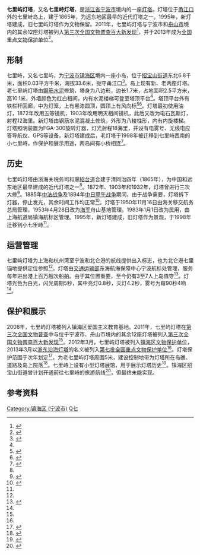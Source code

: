{{NoteTA|G1=Unit}}
{{Infobox lighthouse
|name = 七里屿灯塔
|image = Lighthouse on Qili Island (cropped) 2022-02-26.jpeg
|caption = 2022年拍摄的七里峙，居中位置为实际使用的新灯塔，靠左位置为作为文物保护的旧灯塔
|location = [[浙江省|浙江省]][[宁波市|宁波市]][[镇海区_(宁波市)|镇海区]]
|range = 18海里
|characteristic = Fl(1) W 5s 51m
|yearbuilt = 1865年
|managingagent = 东海航海保障中心宁波航标处
|ARLHS = PRC053
}}
{{文物保护单位
| 级别 = 全国
| 名称 = [[浙东沿海灯塔|浙东沿海灯塔]]
| 子项 = 七里屿灯塔
| 编号 = 7-1981-5-005
| 并入项目 = [[花鸟灯塔|花鸟灯塔]]
| 并入编号 = 5-0518-6-005
| 分类 = 近现代重要史迹及代表性建筑
| 时代 = [[清朝|清]]–[[中華民國|民国]]
| 所在 = [[浙江省|浙江省]][[宁波市|宁波市]][[镇海区_(宁波市)|镇海区]]
| 登录 = 2013年3月
| Cat = 浙东沿海灯塔
}}
'''七里屿灯塔'''，又名'''七里峙灯塔'''，是[[浙江省|浙江省]][[宁波市|宁波市]]境内的一座[[灯塔|灯塔]]。灯塔位于[[甬江|甬江口]]外的七里峙岛上，建于1865年，为远东地区最早的近代灯塔之一。1995年，新灯塔建成，旧七里屿灯塔作为文物保留。2011年，七里屿灯塔与宁波市和[[舟山市|舟山市]]境内的其余12座灯塔被列入[[第三次全国文物普查百大新发现|第三次全国文物普查百大新发现]]<ref name="陈朝霞2013">{{cite web|url=http://daily.cnnb.com.cn/nbrb/html/2012-04/02/content_450021.htm|title=七里屿灯塔昨被授牌|accessdate=2013-05-12|author=陈朝霞|date=2012-04-02|publisher=宁波日报|deadurl=no|archiveurl=https://web.archive.org/web/20180416012238/http://daily.cnnb.com.cn/nbrb/html/2012-04/02/content_450021.htm|archivedate=2018-04-16|df=}}</ref>，并于2013年成为[[全国重点文物保护单位|全国重点文物保护单位]]<ref name="nbwb-intro">{{cite web|url=http://www.nbwb.net/pd_wwbh/info.aspx?Id=24751&type=2|title=浙东沿海灯塔|accessdate=2018-04-14|date=2013-05-06|publisher=镇海区文保所|deadurl=no|archiveurl=https://web.archive.org/web/20140314204333/http://www.nbwb.net/pd_wwbh/info.aspx?Id=24751&type=2|archivedate=2014-03-14|df=}}</ref>。

== 形制 ==
七里峙，又名七里屿，为[[宁波市|宁波市]][[镇海区_(宁波市)|镇海区]]境内一座小岛，位于[[招宝山街道|招宝山街道]]东北6.8千米，面积0.03平方千米，海拔33.6米，扼守甬江口<ref>{{Cite book|title=宁波市志|publisher=中华书局|year=1995|isbn=9-787-10101-507-2|location=北京|chapter=第三卷 自然环境}}</ref>{{rp|166}}。岛上现有新、老两座灯塔。老七里屿灯塔由[[鋼筋水泥|鋼筋水泥]]修筑，塔身为八边形，边长1.7米，占地面积2.5平方米，高10.1米，外墙颜色为红白相间，内有水泥楼梯可登至塔顶平台<ref name="nbwb-intro" />。塔顶平台外有铁栏杆回廊，中为灯笼，上有黑漆圆顶，圆顶上有风向标<ref name="rowlett">{{Cite web|url=https://www.unc.edu/~rowlett/lighthouse/chn5.htm|title=Lighthouses of China: Jiaxing and Ningbo, Zhejiang|accessdate=2018-04-15|author=Russ Rowlett|date=|publisher=University of North Carolina at Chapel Hill|language=en|deadurl=no|archiveurl=https://web.archive.org/web/20161117184148/http://www.unc.edu/~rowlett/lighthouse/chn5.htm|archivedate=2016-11-17|df=}}</ref><ref>{{Cite web|url=http://www.nbwb.net/info.aspx?Id=36487|title=国保单位七里屿灯塔保护利用规划全面启动|accessdate=2018-04-15|author=虞永杰|date=2016-08-24|publisher=镇海区文保所|deadurl=no|archiveurl=https://web.archive.org/web/20180416012129/http://www.nbwb.net/info.aspx?Id=36487|archivedate=2018-04-16|df=}}</ref>。灯塔最初使用油灯，1872年改用五等镜机，1903年改用明灭相间镜机，此后又改为电石瓦斯灯，射程12海里。新灯塔由钢筋水泥混凝土修筑，外形为八棱柱形，内有内旋楼梯。灯塔照明装置为FGA-300旋转灯器，灯光射程18海里，并设有电雾号、无线电应答导航仪、GPS等设备。新灯塔建成后，老灯塔于1998年被迁移到七里峙西南的小七里峙，作保护和展示用途，两岛间有小桥相连<ref>{{Cite web|url=http://www.zhxww.net/zhnews4073/mskd/mskd_news/201206/20120605065756.asp|title=海上世外桃源 走进风骨七里屿|accessdate=2018-04-14|author=戴剑彪|date=2012-06-05|publisher=镇海新闻网|deadurl=no|archiveurl=https://web.archive.org/web/20180415193247/http://www.zhxww.net/zhnews4073/mskd/mskd_news/201206/20120605065756.asp|archivedate=2018-04-15|df=}}</ref>。

== 历史 ==
七里屿灯塔由浙海关税务司和[[寧紹台道|寧紹台道]]合建于清同治四年（1865年），为中国和远东地区最早建成的近代灯塔之一<ref name="nbwb-intro" />。1872年、1903年和1932年，灯塔曾进行三次大修<ref name="登记表">{{Cite web|url=http://xs.cnnb.com.cn/system/2013/06/13/010620862.shtml|title=浙第七批全国重点文物保护单位申报登记表-浙东沿海灯塔|accessdate=2018-04-15|author=|date=2013-06-13|publisher=中国象山港|deadurl=no|archiveurl=https://web.archive.org/web/20130728004515/http://xs.cnnb.com.cn/system/2013/06/13/010620862.shtml|archivedate=2013-07-28|df=}}</ref>。1885年[[中法战争|中法战争]]及1894年[[中日甲午战争|中日甲午战争]]期间，由于战争需要，灯塔拆下灯器，停止发光，其余时间工作均正常<ref>{{Cite web|url=http://www.zjww.gov.cn/news/2012-04-05/509245338.shtml|title=宁波三座灯塔入选“百大新发现” 七里屿灯塔昨日被授牌|accessdate=2018-04-15|author=耿晶|date=2012-04-05|publisher=现代金报|deadurl=yes|archiveurl=https://web.archive.org/web/20180415191719/http://www.zjww.gov.cn/news/2012-04-05/509245338.shtml|archivedate=2018-04-15|df=}}</ref>。灯塔于1950年11月16日由海关移交航务总局管理，1953年4月28日改为[[中国人民解放军海军|海军]]舟山基地管理。1983年1月1日改为民用，由上海航道局镇海航标区管理。1995年，新灯塔建成，旧灯塔作为景观，于1998年迁移到小七里峙<ref name="登记表" />。

== 运营管理 ==
七里屿灯塔为上海和杭州湾至宁波和北仑港的航线提供出入标志，也为北仑港七里锚地提供定位参照<ref name="登记表" />。灯塔由[[中华人民共和国交通运输部|交通运输部]]东海航海保障中心宁波航标处管理，服务每年进出港上百万艘次船舶。由于其位置重要，至今仍有3至7人上岛值守<ref>{{Cite web|url=http://epaper.zhxww.net/html/2017-02/14/content_1_6.htm|title=让灯塔常亮  愿海上平安|accessdate=2018-04-15|author=刘思妤|date=2017-02-14|publisher=今日镇海|deadurl=no|archiveurl=https://web.archive.org/web/20180415233644/http://epaper.zhxww.net/html/2017-02/14/content_1_6.htm|archivedate=2018-04-15|df=}}</ref>。灯塔光色为白光，闪光周期5秒，其中亮灯0.8秒，灭灯4.2秒，雾号为每90秒4响<ref name="rowlett" />。

== 保护和展示 ==
{{external media|width=250px|image1=[https://web.archive.org/web/20180414025247/http://www.nbwb.net/UploadFile/images/2018012910344165.jpg 七里屿灯塔保护区划图]，[http://www.nbwb.net/UploadFile/images/2018012910344165.jpg 原始内容]存档于2018年4月14日}}2008年，七里屿灯塔被列入镇海区爱国主义教育基地。2011年，七里屿灯塔在[[第三次全国文物普查|第三次全国文物普查]]中与位于宁波市、舟山市境内的其余12座灯塔被列入[[第三次全国文物普查百大新发现|第三次全国文物普查百大新发现]]<ref name="陈朝霞2013" />。2012年3月，七里屿灯塔被列入[[镇海区文物保护单位|镇海区文物保护单位]]，2013年3月以[[浙东沿海灯塔|浙东沿海灯塔]]的名义被列入[[第七批全国重点文物保护单位|第七批全国重点文物保护单位]]<ref name="nbwb-intro" />。灯塔保护范围于次年划定<ref>{{Cite web|url=http://www.zjww.gov.cn/news/2014-12-11/965103510.shtml|title=镇海区完成七里屿灯塔“两划”划定工作|accessdate=2018-04-14|date=2014-12-11|publisher=镇海区文保所|deadurl=yes|archiveurl=https://web.archive.org/web/20180415190620/http://www.zjww.gov.cn/news/2014-12-11/965103510.shtml|archivedate=2018-04-15|df=}}</ref>，为老七里屿灯塔周围5米，建设控制地带为灯塔所在岛礁、道路及岛上院落<ref>{{Cite web|url=http://www.nbwb.net/info_bhqh.aspx?id=41781|title=浙东沿海灯塔—七里屿灯塔|accessdate=2018-04-14|date=2018-01-29|publisher=宁波市文物保护管理所|deadurl=no|archiveurl=https://web.archive.org/web/20180415190859/http://www.nbwb.net/info_bhqh.aspx?id=41781|archivedate=2018-04-15|df=}}</ref>。七里峙上设有小型灯塔展馆，用于展示灯塔历史<ref>{{Cite web|url=http://www.dnsa.org.cn/dtw/Default.aspx?Module=WebsiteSC&Action=NewsDetail&NewsId=10|title=中国历史灯塔保护现状分析|accessdate=2018-04-15|author=张芳顺、徐明、李单|publisher=宁波航标处|archive-url=https://web.archive.org/web/20180415193242/http://www.dnsa.org.cn/dtw/Default.aspx?Module=WebsiteSC&Action=NewsDetail&NewsId=10|archive-date=2018-04-15|dead-url=yes}}</ref>。镇海区招宝山街道曾计划开通前往七里峙的旅游航线<ref>{{Cite web|url=http://news.sina.com.cn/c/2008-12-01/032714809174s.shtml|title=镇海一社区投资5000万打造百年灯塔旅游专线|accessdate=2018-04-15|author=邵巧宏|date=2008-12-01|publisher=都市快报|deadurl=no|archiveurl=https://web.archive.org/web/20180415191333/http://news.sina.com.cn/c/2008-12-01/032714809174s.shtml|archivedate=2018-04-15|df=}}</ref>，但最终未能实现。

== 参考资料 ==
{{reflist|2}}

{{浙东沿海灯塔}}
{{浙江全国重点文物保护单位}}

[[Category:镇海区_(宁波市)|Category:镇海区 (宁波市)]]
[[Category:宁波古迹|Q七]]